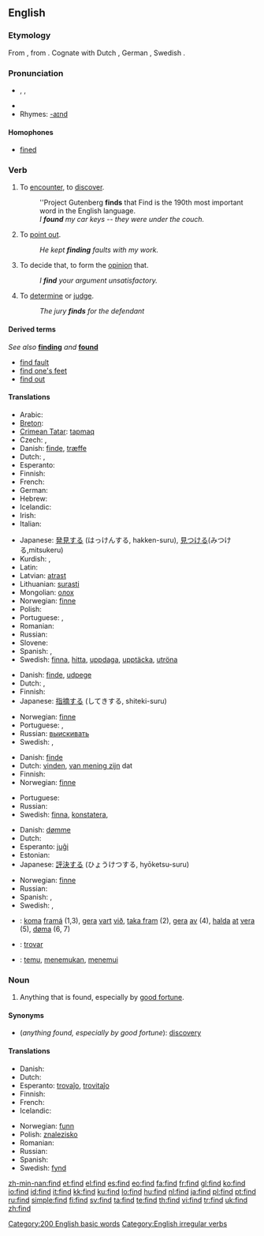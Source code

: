 ==English==

{{rank|Lord|de|whole|190|find|got|let|world}}

===Etymology===
From {{etyl|ang}} {{term|findan|lang=ang}}, from {{proto|Germanic|finþan}}. Cognate with Dutch {{term|vinden}}, German {{term|finden}}, Swedish {{term|finna|lang=sv}}.

===Pronunciation===
* {{enPR|fīnd}}, {{IPA|/faɪnd/}}, {{SAMPA|/faInd/}}
* {{audio|en-us-find.ogg|Audio (US)}}
* Rhymes: [[Rhymes:English:-aɪnd|-aɪnd]]

====Homophones====
* [[fine]]d

===Verb===
{{en-verb|finds|finding|found|'''[[found]]''' or archaic '''[[founden]]'''}}

# {{transitive}} To [[encounter]], to [[discover]].
#: ''Project Gutenberg '''finds''' that Find is the 190th most important word in the English language.
#: ''I '''found''' my car keys -- they were under the couch.''
# {{transitive}} To [[point out]].
#: ''He kept '''finding''' faults with my work.''
# {{transitive}} To decide that, to form the [[opinion]] that.
#: ''I '''find''' your argument unsatisfactory.''
# {{transitive}} To [[determine]] or [[judge]].
#: ''The jury '''finds''' for the defendant''

====Derived terms====
''See also'' '''[[finding]]''' ''and'' '''[[found]]'''
* [[find fault]]
* [[find one's feet]]
* [[find out]]

====Translations====
{{trans-top|encounter}}
* Arabic: {{t+|ar|وَجَدَ|sc=Arab}}
* [[Breton]]: {{t+|br|kavout}}
* [[Crimean Tatar]]: [[tapmaq]]
* Czech: {{t-|cs|nalézt}}, {{t+|cs|najít}}
* Danish: [[finde]], [[træffe]]
* Dutch: {{t+|nl|vinden}}, {{t+|nl|aantreffen}}
* Esperanto: {{t+|eo|trovi|xs=Esperanto}}
* Finnish: {{t+|fi|löytää}}
* French: {{t+|fr|trouver}}
* German: {{t+|de|finden}}
* Hebrew: {{t|he|לימצוא|tr=limtzo|sc=Hebr}}
* Icelandic: {{t+|is|finna}}
* Irish: {{t-|ga|faigh|xs=Irish}}
* Italian: {{t+|it|trovare}}
{{trans-mid}}
* Japanese: [[発見]]する (はっけんする, hakken-suru), [[見つける]](みつける,mitsukeru)
* Kurdish: {{KUchar|[[دیتنه‌وه‌]]}}, {{KUchar|[[دۆزینه‌وه‌]]}}
* Latin: {{t-|la|invenire|alt=invenīre}}
* Latvian: [[atrast]]
* Lithuanian: [[surasti]]
* Mongolian: [[олох]]
* Norwegian: [[finne]]
* Polish: {{t+|pl|znajdować}}
* Portuguese: {{t+|pt|achar}}, {{t+|pt|encontrar}}
* Romanian: {{t+|ro|găsi}}
* Russian: {{t+|ru|найти|sc=Cyrl}}
* Slovene: {{t+|sl|najti}}
* Spanish: {{t+|es|encontrar}}, {{t+|es|hallar}}
* Swedish: [[finna]], [[hitta]], [[uppdaga]], [[upptäcka]], [[utröna]]
{{trans-bottom}}

{{trans-top|point out}}
* Danish: [[finde]], [[udpege]]
* Dutch: {{t+|nl|vinden}}, {{t+|nl|ontdekken}}
* Finnish: {{t+|fi|osoittaa}}
* Japanese: [[指摘]]する (してきする, shiteki-suru)
{{trans-mid}}
* Norwegian: [[finne]]
* Portuguese: {{t+|pt|achar}}, {{t+|pt|encontrar}}
* Russian: [[выискивать]]
* Swedish: {{t+|sv|finna}}, {{t+|sv|hitta}}
{{trans-bottom}}

{{trans-top|decide that}}
* Danish: [[finde]]
* Dutch: [[vinden]], [[van mening zijn]] dat
* Finnish: {{t+|fi|pitää}}
* Norwegian: [[finne]]
{{trans-mid}}
* Portuguese: {{t+|pt|achar}}
* Russian: {{t+|ru|находить|sc=Cyrl}}
* Swedish: [[finna]], [[konstatera]],
{{trans-bottom}}

{{trans-top|determine, judge}}
* Danish: [[dømme]]
* Dutch: {{t+|nl|achten}}
* Esperanto: [[juĝi]]
* Estonian: {{t|et|leidma}}
* Japanese: [[評決]]する (ひょうけつする, hyōketsu-suru)
{{trans-mid}}
* Norwegian: [[finne]]
* Russian: {{t+|ru|находить|sc=Cyrl}}
* Spanish: {{t-|es|determinar}}, {{t-|es|juzgar}}
* Swedish: {{t+|sv|finna}}, {{t-|sv|konstatera}}
{{trans-bottom}}

<!--Remove this section once all of the translations below have been moved into the tables above.-->
{{checktrans-top}}
* {{ttbc|Faroese}}: [[koma]] [[framá]] (1,3), [[gera]] [[vart]] [[við]], [[taka fram]] (2), [[gera]] [[av]] (4), [[halda]] [[at]] [[vera]] (5), [[døma]] (6, 7)
* {{ttbc|Ido}}: [[trovar]]
* {{ttbc|Indonesian}}: [[temu]], [[temu|menemukan]], [[temu|menemui]]
{{trans-bottom}}

===Noun===
{{en-noun}}

# Anything that is found, especially by [[good fortune]].

====Synonyms====
* (''anything found, especially by good fortune''): [[discovery]]

====Translations====
{{trans-top|anything that is found, especially by good fortune}}
* Danish: {{t-|da|fund|c}}
* Dutch: {{t-|nl|vondst|f}}
* Esperanto: [[trovaĵo]], [[trovitaĵo]]
* Finnish: {{t-|fi|löytö}}
* French: {{t+|fr|trouvaille|f}}
* Icelandic: {{t-|is|fundur|m}}
{{trans-mid}}
* Norwegian: [[funn]] {{n}}
* Polish: [[znalezisko]] {{n}}
* Romanian: {{t-|ro|descoperire|f}}
* Russian: {{t+|ru|находка|f|sc=Cyrl}}
* Spanish: {{t-|es|hallazgo|m}}
* Swedish: [[fynd]] {{n}}
{{trans-bottom}}

[[Category:200 English basic words]]
[[Category:English irregular verbs]]

[[zh-min-nan:find]]
[[et:find]]
[[el:find]]
[[es:find]]
[[eo:find]]
[[fa:find]]
[[fr:find]]
[[gl:find]]
[[ko:find]]
[[io:find]]
[[id:find]]
[[it:find]]
[[kk:find]]
[[ku:find]]
[[lo:find]]
[[hu:find]]
[[nl:find]]
[[ja:find]]
[[pl:find]]
[[pt:find]]
[[ru:find]]
[[simple:find]]
[[fi:find]]
[[sv:find]]
[[ta:find]]
[[te:find]]
[[th:find]]
[[vi:find]]
[[tr:find]]
[[uk:find]]
[[zh:find]]